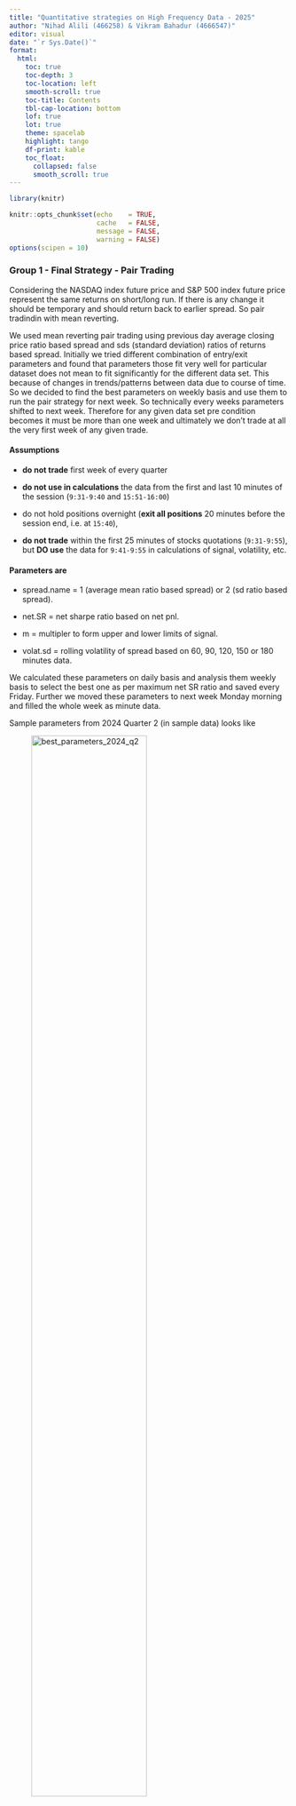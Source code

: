 ```yaml
---
title: "Quantitative strategies on High Frequency Data - 2025"
author: "Nihad Alili (466258) & Vikram Bahadur (4666547)"
editor: visual
date: "`r Sys.Date()`"
format: 
  html:
    toc: true
    toc-depth: 3
    toc-location: left
    smooth-scroll: true
    toc-title: Contents
    tbl-cap-location: bottom
    lof: true
    lot: true
    theme: spacelab
    highlight: tango
    df-print: kable
    toc_float:
      collapsed: false
      smooth_scroll: true
---
```


```r
library(knitr)

knitr::opts_chunk$set(echo    = TRUE, 
                      cache   = FALSE,
                      message = FALSE, 
                      warning = FALSE)
options(scipen = 10)

```

### Group 1 - Final Strategy - Pair Trading

Considering the NASDAQ index future price and S&P 500 index future price represent the same returns on short/long run. If there is any change it should be temporary and should return back to earlier spread. So pair tradindin with mean reverting.

We used mean reverting pair trading using previous day average closing price ratio based spread and sds (standard deviation) ratios of returns based spread. Initially we tried different combination of entry/exit parameters and found that parameters those fit very well for particular dataset does not mean to fit significantly for the different data set. This because of changes in trends/patterns between data due to course of time. So we decided to find the best parameters on weekly basis and use them to run the pair strategy for next week. So technically every weeks parameters shifted to next week. Therefore for any given data set pre condition becomes it must be more than one week and ultimately we don't trade at all the very first week of any given trade.

#### Assumptions

-   **do not trade** first week of every quarter


-   **do not use in calculations** the data from the first and last 10 minutes of the session (`9:31-9:40` and `15:51-16:00`)

-   do not hold positions overnight (**exit all positions** 20 minutes before the session end, i.e. at `15:40`),

-   **do not trade** within the first 25 minutes of stocks quotations (`9:31-9:55`), but **DO use** the data for `9:41-9:55` in calculations of signal, volatility, etc.

#### Parameters are

-   spread.name = 1 (average mean ratio based spread) or 2 (sd ratio based spread).

-   net.SR = net sharpe ratio based on net pnl.

-   m = multipler to form upper and lower limits of signal.

-   volat.sd = rolling volatility of spread based on 60, 90, 120, 150 or 180 minutes data.

We calculated these parameters on daily basis and analysis them weekly basis to select the best one as per maximum net SR ratio and saved every Friday. Further we moved these parameters to next week Monday morning and filled the whole week as minute data.

Sample parameters from 2024 Quarter 2 (in sample data) looks like

![best_parameters_2024_q2](images/best_parameters_2024_q2.png){width="70%"}

#### Entry/exit technique

Every minutes, parameter "spread.name" type 1 or 2 based value used as signal, parameter "volat.sd" used to define rolling standard deviation of signal and finally multipled with +/- parameter "m" to get the upper and lower limit. If signal crosses the upper limit we go short and vice versa as mean reverting is applied.

#### Strategy performance

Below graph represent net vs gross pnl for out of sample 2024 Q4.

![g1_q4_2024](images/g1_q4_2024.png)

### Group 1 - 2022-2024 quarterly results (out sample data)

```r
# Read the CSV file
data <- read.csv("final_results_out_sample.csv")
```

```r
# Display the table
knitr::kable(data)

```

## Approaches undertaken

### Group 2

We used the different strategies including and excluding some assets. First of all, we tried based on pair trading using average closing price spread and standard deviation of returns based on spread dividing pairs by currencies(CAD&AUD) and metals(XAU&XAG). The results were not satisfactory.

Secondly, from fundamental perspective, we decided to omit CAD since It has positive relationship with USD which has negative relationship with XAU and It has similar trend pattern with AUD. In our strategy, we used momentum approach using 30 and 90 SMA for AUD and pair of XAU&XAG.

### Group 2- 2022 first quarter results

+--------------+--------------+--------------+--------------+--------------+--------------+--------------+
| gross SR     | net SR       | gross CR     | net CR       | gross cumP&L | net cumP&L   | av.ntrades   |
+==============+==============+==============+==============+==============+==============+==============+
| ```          | ```          | ```          | ```          | ```          | ```          | ```          |
| -0.08796367  | -0.3203243   | -0.1287973   | -0.4405723   | -59418.29    | -215532.6    | 4.611111     |
| ```          | ```          | ```          | ```          | ```          | ```          | ```          |
+--------------+--------------+--------------+--------------+--------------+--------------+--------------+

![g2_q1_2022](images/2022_Q1plot.png)

In the first quarter of 2022, our strategy concluded with negative PnL due to high volatility and Its stat value is -2.3672.

### Group 2 - 2022 third quarter results

+--------------+--------------+--------------+--------------+--------------+--------------+--------------+
| gross SR     | net SR       | gross CR     | net CR       | gross cumP&L | net cumP&L   | av.ntrades   |
+==============+==============+==============+==============+==============+==============+==============+
| ```          | ```          | ```          | ```          | ```          | ```          | ```          |
| 1.00793395   | 0.7994004    |  2.2682883   | 1.6832033    | 838372.21    | 661778.9     | 4.763441     |
| ```          | ```          | ```          | ```          | ```          | ```          | ```          |
+--------------+--------------+--------------+--------------+--------------+--------------+--------------+

![g2_q3_2022](images/2022_Q3plot.png) In the third quarter of 2022, our strategy concluded with profit and Its stat value is 10,9323.

### Group 2 - 2022 fourth quarter results

+--------------+--------------+--------------+--------------+--------------+--------------+--------------+
| gross SR     | net SR       | gross CR     | net CR       | gross cumP&L | net cumP&L   | av.ntrades   |
+==============+==============+==============+==============+==============+==============+==============+
| ```          | ```          | ```          | ```          | ```          | ```          | ```          |
| -0.28367666  | -0.4872866   | -0.5528670   | -0.9162963   | -238877.84   | -408326.5    | 4.901099     |
| ```          | ```          | ```          | ```          | ```          | ```          | ```          |
+--------------+--------------+--------------+--------------+--------------+--------------+--------------+

![g2_q4_2022](images/2022_Q4plot.png)

In the 4th quarter of 2022, our strategy was unsuccesfull, so Its stat value is -5.5088.

### Group 2 - 2023 Second quarter results

+----------+--------+----------+--------+--------------+--------------+------------+
| gross SR | net SR | gross CR | net CR | gross cumP&L | net cumP&L   | av.ntrades |
+==========+========+==========+========+==============+==============+============+
| 1.8115   | 1.5756 | 4.3407   | 3.6753 | 1243477.0309 | 1070183.7479 | 5.1556     |
+----------+--------+----------+--------+--------------+--------------+------------+

![g2_q2_2023](images/2023_Q2plot.png)

In the second quarter of 2023, our stratgey concluded with success and its stat value 25.6372.

### Group 2 - 2023 Fourth quarter results

+----------+--------+----------+--------+--------------+-------------+------------+
| gross SR | net SR | gross CR | net CR | gross cumP&L | net cumP&L  | av.ntrades |
+==========+========+==========+========+==============+=============+============+
| 0.4194   | 0.1852 | 0.9724   | 0.4112 | 323969.7207  | 142276.2714 | 5.0444     |
+----------+--------+----------+--------+--------------+-------------+------------+

![g2_q4_2023](images/2023_Q4plot.png)

In the fiurth quarter of 2023, our strategy was successfull with 2.0388 stat value.

### Group 2 - 2024 First quarter results

+----------+---------+----------+---------+--------------+--------------+------------+
| gross SR | net SR  | gross CR | net CR  | gross cumP&L | net cumP&L   | av.ntrades |
+==========+=========+==========+=========+==============+==============+============+
| -0.1721  | -0.4597 | -0.4496  | -1.0528 | -103307.4365 | -274562.6246 | 4.6957     |
+----------+---------+----------+---------+--------------+--------------+------------+

![g2_q1_2024](images/2024_Q1plot.png) In the first quarter of 2024, our strategy concluded with negative PnL and Its stat value is -5,9118.

### Group 2 - 2024 Second quarter results

+----------+---------+----------+--------+--------------+--------------+------------+
| gross SR | net SR  | gross CR | net CR | gross cumP&L | net cumP&L   | av.ntrades |
+==========+=========+==========+========+==============+==============+============+
| 1.1043   | 0.98689 | 1.8792   | 1.662  | 1670146.1874 | 1487773.1757 | 5.0326     |
+----------+---------+----------+--------+--------------+--------------+------------+

![g2_q2_2024](images/2024_Q2plot.png) In the second quarter of 2024, our strategy concluded with positive PnL and Its stat value is 12.1413.

## Group 2 - 2022-2024 quarterly results

```r
data1 <- read.csv("quarter_stats.all.group2.csv")
```

```r
#| echo: false
data1
```
